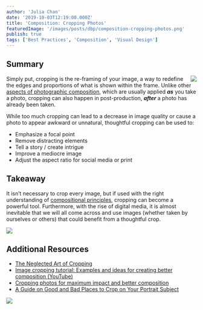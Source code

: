 ```yaml
---
author: 'Julia Chan'
date: '2019-10-03T12:19:00.000Z'
title: 'Composition: Cropping Photos'
featuredImage: '/images/posts/dbp/composition-cropping-photos.png'
publish: true
tags: ['Best Practices', 'Composition', 'Visual Design']
---
```


## Summary

<Image
	src="images/posts/dbp/crop-piano.jpg"
	align="right"
	size="small"
	margin="3rem 0 3rem 3rem"
	caption="The cropping of this photo forces us to focus only on the important details by removing the distracting elements, such as the ceiling corner and piano legs. What remains is a well-balanced, almost abstract image that highlights the similarities between the pianist and his piano, both of which have a similar shape and angle within the frame."
/>

Simply put, cropping is the re-framing of your image, a way to redefine the edges and proportions of what is shown within the frame. Unlike other [aspects of photographic composition](https://www.bhphotovideo.com/explora/photography/tips-and-solutions/framing-photographic-composition), which are usually applied **_as_** you take a photo, cropping can also happen in post-production, **_after_** a photo has already been taken.

While too much cropping can lead to a decrease in image quality or cause a photo to appear awkward or unnatural, thoughtful cropping can be used to:

-   Emphasize a focal point
-   Remove distracting elements
-   Tell a story / create intrigue
-   Improve a mediocre image
-   Adjust the aspect ratio for social media or print

## Takeaway

It isn’t necessary to crop every image, but if used with the right understanding of [compositional principles](https://www.nationalgeographic.com/photography/photo-tips/composition-tips-simply-beautiful-photos/), cropping can become a powerful tool. Furthermore, with the rise of digital media, it is almost inevitable that we will all come across and use images (whether taken by ourselves or others) that could benefit from a thoughtful crop.

<Image
	src="images/posts/dbp/crop-picasso.jpg"
	margin="4rem 0"
	caption="In this famous portrait of Pablo Picasso, only 35% of the original shot was used. Note how the the artist’s mood and personality come through even more strongly with the closer crop."
/>

## Additional Resources

-   [The Neglected Art of Cropping](https://www.breathingcolor.com/blog/art-of-cropping/)
-   [Image cropping tutorial: Examples and ideas for creating better composition (YouTube)](https://www.youtube.com/watch?v=USxaTlTYgfg)
-   [Cropping photos for maximum impact and better composition](https://thelenslounge.com/cropping-photos-tips-better-composition/)
-   [A Guide on Good and Bad Places to Crop on Your Portrait Subject](https://petapixel.com/2013/03/04/a-guide-on-good-and-bad-places-to-crop-on-your-portrait-subject/)

<Image src="images/posts/dbp/crop-cats.jpg" caption="Cat Tax" margin="4rem 0" />
